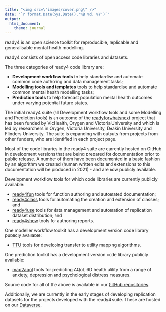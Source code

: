 ```yaml
---
title: "<img src=\"images/cover.png\" />"
date: "`r format.Date(Sys.Date(),'%B %d, %Y')`"
output: 
  html_document:
    theme: journal
---
```



ready4 is an open science toolkit for reproducible, replicable and generalisable mental health modelling.

ready4 consists of open access code libraries and datasets.

The three categories of ready4 code library are:

 - **Development workflow tools** to help standardise and automate common code authoring and data management tasks;
 - **Modelling tools and templates** tools to help standardise and automate common mental health modelling tasks;
 - **Prediction tools** to help forecast population mental health outcomes under varying potential future states.

The initial ready4 suite (all Development workflow tools and some Modelling and Prediction tools) is an outcome of the [readyforwhatsnext](https://readyforwhatsnext.github.io/readyforwhatsnext/index.html) project that has been funded by VicHealth, Orygen and Victoria University and which is led by researchers in Orygen, Victoria University, Deakin University and Flinders University. The suite is expanding with outputs from projects from other funders, who are identified in each project page.

Most of the code libraries in the ready4 suite are currently hosted on GitHub in development versions that are being prepared for documentation prior to public release. A number of them have been documented in a basic fashion by an algorithm we created (human written edits and extensions to this documentation will be produced in 2021) - and are now publicly available.

Development workflow tools for which code libraries are currently publicly available:

 - [ready4fun](https://ready4-dev.github.io/ready4fun/index.html) tools for function authoring and automated documentation;
 - [ready4class](https://ready4-dev.github.io/ready4class/index.html) tools for automating the creation and extension of classes; and
 - [ready4use](https://ready4-dev.github.io/ready4use/) tools for data management and automation of replication dataset distribution; and
 - [ready4show](https://ready4-dev.github.io/ready4show/) tools for authoring reports. 
 
One modeller workflow toolkit has a development version code library publicly available:

 - [TTU](https://ready4-dev.github.io/TTU/index.html) tools for developing transfer to utility mapping algorithms.
 
One prediction toolkit has a development version code library publicly available:

 - [map2aqol](https://ready4-dev.github.io/map2aqol/index.html) tools for predicting AQoL 6D health utility from a range of anxiety, depression and psychological distress measures.

Source code for all of the above is available in our [GitHub repositories](https://github.com/ready4-dev).

Additionally, we are currently in the early stages of developing replication datasets for the projects developed with the ready4 suite. These are hosted on our [Dataverse](https://dataverse.harvard.edu/dataverse/ready4).
